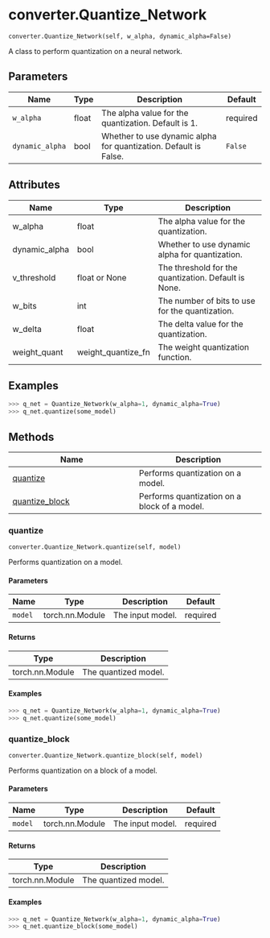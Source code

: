 # converter.Quantize_Network { #hs_api.converter.Quantize_Network }

`converter.Quantize_Network(self, w_alpha, dynamic_alpha=False)`

A class to perform quantization on a neural network.

## Parameters

| Name            | Type   | Description                                                      | Default   |
|-----------------|--------|------------------------------------------------------------------|-----------|
| `w_alpha`       | float  | The alpha value for the quantization. Default is 1.              | required  |
| `dynamic_alpha` | bool   | Whether to use dynamic alpha for quantization. Default is False. | `False`   |

## Attributes

| Name          | Type               | Description                                          |
|---------------|--------------------|------------------------------------------------------|
| w_alpha       | float              | The alpha value for the quantization.                |
| dynamic_alpha | bool               | Whether to use dynamic alpha for quantization.       |
| v_threshold   | float or None      | The threshold for the quantization. Default is None. |
| w_bits        | int                | The number of bits to use for the quantization.      |
| w_delta       | float              | The delta value for the quantization.                |
| weight_quant  | weight_quantize_fn | The weight quantization function.                    |

## Examples

```python
>>> q_net = Quantize_Network(w_alpha=1, dynamic_alpha=True)
>>> q_net.quantize(some_model)
```

## Methods

| Name | Description |
| --- | --- |
| [quantize](#hs_api.converter.Quantize_Network.quantize) | Performs quantization on a model. |
| [quantize_block](#hs_api.converter.Quantize_Network.quantize_block) | Performs quantization on a block of a model. |

### quantize { #hs_api.converter.Quantize_Network.quantize }

`converter.Quantize_Network.quantize(self, model)`

Performs quantization on a model.

#### Parameters

| Name    | Type            | Description      | Default   |
|---------|-----------------|------------------|-----------|
| `model` | torch.nn.Module | The input model. | required  |

#### Returns

| Type            | Description          |
|-----------------|----------------------|
| torch.nn.Module | The quantized model. |

#### Examples

```python
>>> q_net = Quantize_Network(w_alpha=1, dynamic_alpha=True)
>>> q_net.quantize(some_model)
```

### quantize_block { #hs_api.converter.Quantize_Network.quantize_block }

`converter.Quantize_Network.quantize_block(self, model)`

Performs quantization on a block of a model.

#### Parameters

| Name    | Type            | Description      | Default   |
|---------|-----------------|------------------|-----------|
| `model` | torch.nn.Module | The input model. | required  |

#### Returns

| Type            | Description          |
|-----------------|----------------------|
| torch.nn.Module | The quantized model. |

#### Examples

```python
>>> q_net = Quantize_Network(w_alpha=1, dynamic_alpha=True)
>>> q_net.quantize_block(some_model)
```